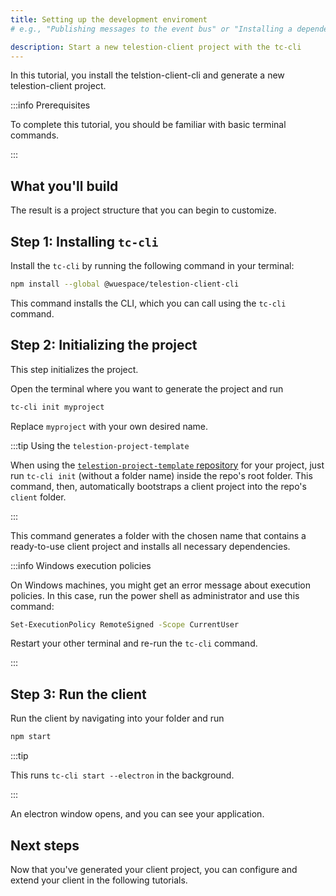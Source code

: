 ```yaml
---
title: Setting up the development enviroment
# e.g., "Publishing messages to the event bus" or "Installing a dependency using npm"

description: Start a new telestion-client project with the tc-cli
---
```


<!--
Tutorial
========

=== When to use this template:
Use this template when you want to give a quick, step-by-step tutorial for solving a specific
technical problem. Tutorials allow the reader to learn how to implement something within
their projects quickly.

=== When not to use this template:
When your article focuses more on a concept/technology and is not rooted in a specific technical
problem ("how to do XY?"), consider using a guide instead.

=== Guide or Tutorial
A tutorial provides a quick, technical "step-by-step" tutorial for a
given problem. Thus, a guide describes less the handling of a specific problem
and more the general interaction of the reader with a given concept.

Example with npm articles:
- "npm": (Concept, explaining what npm is)
- "Installing a dependency with npm" (Tutorial, providing a quick tutorial to
  solve a technical problem)
- "Managing dependencies with npm" (Guide, including both technical knowledge, but
  also best practices and more)

=== Writing tips:
- Write in the present tense
- Use neutral pronouns (they/them instead of he/she and him/her)
- Be respectful to everyone
- Be aware of the potential for cultural misunderstandings
- Provide explanations for what you do, but focus on the step-by-step guide
  without deeply explaining every technical decision and why it's best prcatice
  to do so (you can describe best practices in a guide, a tutorial must focus on
  keeping the "step by step" flow going)
-->

<!-- Relevant imports: -->


<!-- Short description of what the article covers: -->

In this tutorial, you install the telstion-client-cli and generate a new
telestion-client project.

:::info Prerequisites

To complete this tutorial, you should be familiar with basic terminal commands.

:::

## What you'll build

The result is a project structure that you can begin to customize.

## Step 1: Installing `tc-cli`

Install the `tc-cli` by running the following command in your terminal:

```sh
npm install --global @wuespace/telestion-client-cli
```

This command installs the CLI, which you can call using the `tc-cli` command.

## Step 2: Initializing the project

This step initializes the project.

Open the terminal where you want to generate the project and run

```sh
tc-cli init myproject
```

Replace `myproject` with your own desired name.

:::tip Using the `telestion-project-template`

When using the
[`telestion-project-template` repository](https://github.com/wuespace/telestion-project-template)
for your project, just run `tc-cli init` (without a folder name) inside the
repo's root folder. This command, then, automatically bootstraps a client
project into the repo's `client` folder.

:::

This command generates a folder with the chosen name that contains a
ready-to-use client project and installs all necessary dependencies.

:::info Windows execution policies

On Windows machines, you might get an error message about execution policies. In
this case, run the power shell as administrator and use this command:

```sh
Set-ExecutionPolicy RemoteSigned -Scope CurrentUser
```

Restart your other terminal and re-run the `tc-cli` command.

:::

## Step 3: Run the client

Run the client by navigating into your folder and run

```sh
npm start
```

:::tip

This runs `tc-cli start --electron` in the background.

:::

An electron window opens, and you can see your application.

## Next steps

<!-- Short concluding sentence: -->

Now that you've generated your client project, you can configure and extend your
client in the following tutorials.

<!-- Links to next steps/related articles -->

<!--
Snippets
--------

<Reference to="../other-article">
    Relative Link to other article
</Reference>

<Reference to="https://www.example.com">
    Example Website
</Reference>
-->
